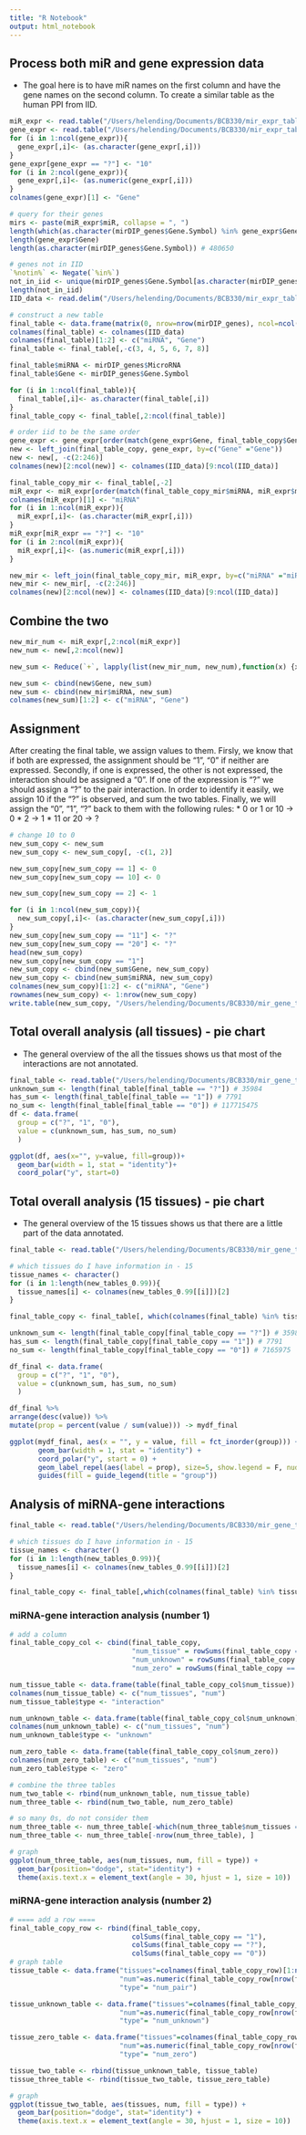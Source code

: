```yaml
---
title: "R Notebook"
output: html_notebook
---
```


## Process both miR and gene expression data
* The goal here is to have miR names on the first column and have the gene names on the second column. To create a similar table as the human PPI from IID.
```r
miR_expr <- read.table("/Users/helending/Documents/BCB330/mir_expr_table/data/combined_all_expr_tables.csv")
gene_expr <- read.table("/Users/helending/Documents/BCB330/mir_expr_table/data/gene_interaction_dup.csv")
for (i in 1:ncol(gene_expr)){
  gene_expr[,i]<- (as.character(gene_expr[,i]))
}
gene_expr[gene_expr == "?"] <- "10"
for (i in 2:ncol(gene_expr)){
  gene_expr[,i]<- (as.numeric(gene_expr[,i]))
}
colnames(gene_expr)[1] <- "Gene"

# query for their genes
mirs <- paste(miR_expr$miR, collapse = ", ")
length(which(as.character(mirDIP_genes$Gene.Symbol) %in% gene_expr$Gene)) # 472805
length(gene_expr$Gene)
length(as.character(mirDIP_genes$Gene.Symbol)) # 480650

# genes not in IID
`%notin%` <- Negate(`%in%`)
not_in_iid <- unique(mirDIP_genes$Gene.Symbol[as.character(mirDIP_genes$Gene.Symbol) %notin% gene_expr$Gene]) # 672
length(not_in_iid)
IID_data <- read.delim("/Users/helending/Documents/BCB330/mir_expr_table/data/human_annotated_PPIs.txt", header = TRUE, sep = "\t")

# construct a new table
final_table <- data.frame(matrix(0, nrow=nrow(mirDIP_genes), ncol=ncol(IID_data)))
colnames(final_table) <- colnames(IID_data)
colnames(final_table)[1:2] <- c("miRNA", "Gene")
final_table <- final_table[,-c(3, 4, 5, 6, 7, 8)]

final_table$miRNA <- mirDIP_genes$MicroRNA
final_table$Gene <- mirDIP_genes$Gene.Symbol

for (i in 1:ncol(final_table)){
  final_table[,i]<- as.character(final_table[,i])
}
final_table_copy <- final_table[,2:ncol(final_table)]

# order iid to be the same order
gene_expr <- gene_expr[order(match(gene_expr$Gene, final_table_copy$Gene)), ]
new <- left_join(final_table_copy, gene_expr, by=c("Gene" ="Gene"))
new <- new[, -c(2:246)]
colnames(new)[2:ncol(new)] <- colnames(IID_data)[9:ncol(IID_data)]

final_table_copy_mir <- final_table[,-2]
miR_expr <- miR_expr[order(match(final_table_copy_mir$miRNA, miR_expr$miR)), ]
colnames(miR_expr)[1] <- "miRNA"
for (i in 1:ncol(miR_expr)){
  miR_expr[,i]<- (as.character(miR_expr[,i]))
}
miR_expr[miR_expr == "?"] <- "10"
for (i in 2:ncol(miR_expr)){
  miR_expr[,i]<- (as.numeric(miR_expr[,i]))
}

new_mir <- left_join(final_table_copy_mir, miR_expr, by=c("miRNA" ="miRNA"))
new_mir <- new_mir[, -c(2:246)]
colnames(new)[2:ncol(new)] <- colnames(IID_data)[9:ncol(IID_data)]
```


## Combine the two
```r
new_mir_num <- miR_expr[,2:ncol(miR_expr)]
new_num <- new[,2:ncol(new)]

new_sum <- Reduce(`+`, lapply(list(new_mir_num, new_num),function(x) {x[is.na(x)] <-0;x}))

new_sum <- cbind(new$Gene, new_sum)
new_sum <- cbind(new_mir$miRNA, new_sum)
colnames(new_sum)[1:2] <- c("miRNA", "Gene")
```

## Assignment
After creating the final table, we assign values to them. Firsly, we know that if both are expressed, the assignment should be "1", "0" if neither are expressed. Secondly, if one is expressed, the other is not expressed, the interaction should be assigned a "0". If one of the expression is "?" we should assign a "?" to the pair interaction. In order to identify it easily, we assign 10 if the "?" is observed, and sum the two tables. Finally, we will assign the "0", "1", "?" back to them with the following rules: 
* 0 or 1 or 10 -> 0
* 2 -> 1
* 11 or 20 -> ?
```r
# change 10 to 0
new_sum_copy <- new_sum
new_sum_copy <- new_sum_copy[, -c(1, 2)]

new_sum_copy[new_sum_copy == 1] <- 0
new_sum_copy[new_sum_copy == 10] <- 0

new_sum_copy[new_sum_copy == 2] <- 1

for (i in 1:ncol(new_sum_copy)){
  new_sum_copy[,i]<- (as.character(new_sum_copy[,i]))
}
new_sum_copy[new_sum_copy == "11"] <- "?"
new_sum_copy[new_sum_copy == "20"] <- "?"
head(new_sum_copy)
new_sum_copy[new_sum_copy == "1"]
new_sum_copy <- cbind(new_sum$Gene, new_sum_copy)
new_sum_copy <- cbind(new_sum$miRNA, new_sum_copy)
colnames(new_sum_copy)[1:2] <- c("miRNA", "Gene")
rownames(new_sum_copy) <- 1:nrow(new_sum_copy)
write.table(new_sum_copy, "/Users/helending/Documents/BCB330/mir_gene_table/final_table.csv")
```

## Total overall analysis (all tissues) - pie chart
* The general overview of the all the tissues shows us that most of the interactions are not annotated.
```r
final_table <- read.table("/Users/helending/Documents/BCB330/mir_gene_table/final_table.csv", stringsAsFactors = FALSE)
unknown_sum <- length(final_table[final_table == "?"]) # 35984
has_sum <- length(final_table[final_table == "1"]) # 7791
no_sum <- length(final_table[final_table == "0"]) # 117715475
df <- data.frame(
  group = c("?", "1", "0"),
  value = c(unknown_sum, has_sum, no_sum)
  )

ggplot(df, aes(x="", y=value, fill=group))+ 
  geom_bar(width = 1, stat = "identity")+
  coord_polar("y", start=0)
```

## Total overall analysis (15 tissues) - pie chart
* The general overview of the 15 tissues shows us that there are a little part of the data annotated.
```r
final_table <- read.table("/Users/helending/Documents/BCB330/mir_gene_table/final_table.csv", stringsAsFactors = FALSE)

# which tissues do I have information in - 15
tissue_names <- character()
for (i in 1:length(new_tables_0.99)){
  tissue_names[i] <- colnames(new_tables_0.99[[i]])[2]
}

final_table_copy <- final_table[, which(colnames(final_table) %in% tissue_names)]

unknown_sum <- length(final_table_copy[final_table_copy == "?"]) # 35984
has_sum <- length(final_table_copy[final_table_copy == "1"]) # 7791
no_sum <- length(final_table_copy[final_table_copy == "0"]) # 7165975

df_final <- data.frame(
  group = c("?", "1", "0"),
  value = c(unknown_sum, has_sum, no_sum)
  )

df_final %>%
arrange(desc(value)) %>%
mutate(prop = percent(value / sum(value))) -> mydf_final

ggplot(mydf_final, aes(x = "", y = value, fill = fct_inorder(group))) +
       geom_bar(width = 1, stat = "identity") +
       coord_polar("y", start = 0) +
       geom_label_repel(aes(label = prop), size=5, show.legend = F, nudge_x = 1) +
       guides(fill = guide_legend(title = "group"))
```



## Analysis of miRNA-gene interactions
```r
final_table <- read.table("/Users/helending/Documents/BCB330/mir_gene_table/final_table.csv", stringsAsFactors = FALSE)

# which tissues do I have information in - 15
tissue_names <- character()
for (i in 1:length(new_tables_0.99)){
  tissue_names[i] <- colnames(new_tables_0.99[[i]])[2]
}

final_table_copy <- final_table[,which(colnames(final_table) %in% tissue_names)]
```

### miRNA-gene interaction analysis (number 1)
```r
# add a column
final_table_copy_col <- cbind(final_table_copy, 
                              "num_tissue" = rowSums(final_table_copy == "1"), 
                              "num_unknown" = rowSums(final_table_copy == "?"), 
                              "num_zero" = rowSums(final_table_copy == "0"))

num_tissue_table <- data.frame(table(final_table_copy_col$num_tissue))
colnames(num_tissue_table) <- c("num_tissues", "num")
num_tissue_table$type <- "interaction"

num_unknown_table <- data.frame(table(final_table_copy_col$num_unknown))
colnames(num_unknown_table) <- c("num_tissues", "num")
num_unknown_table$type <- "unknown"

num_zero_table <- data.frame(table(final_table_copy_col$num_zero))
colnames(num_zero_table) <- c("num_tissues", "num")
num_zero_table$type <- "zero"

# combine the three tables
num_two_table <- rbind(num_unknown_table, num_tissue_table)
num_three_table <- rbind(num_two_table, num_zero_table)

# so many 0s, do not consider them
num_three_table <- num_three_table[-which(num_three_table$num_tissues == 0), ]
num_three_table <- num_three_table[-nrow(num_three_table), ]

# graph
ggplot(num_three_table, aes(num_tissues, num, fill = type)) + 
  geom_bar(position="dodge", stat="identity") + 
  theme(axis.text.x = element_text(angle = 30, hjust = 1, size = 10))
```

### miRNA-gene interaction analysis (number 2)
```r
# ==== add a row ====
final_table_copy_row <- rbind(final_table_copy, 
                              colSums(final_table_copy == "1"), 
                              colSums(final_table_copy == "?"), 
                              colSums(final_table_copy == "0"))
# graph table
tissue_table <- data.frame("tissues"=colnames(final_table_copy_row)[1:ncol(final_table_copy_row)],
                           "num"=as.numeric(final_table_copy_row[nrow(final_table_copy_row)-2,]), 
                           "type"= "num_pair")

tissue_unknown_table <- data.frame("tissues"=colnames(final_table_copy_row)[1:ncol(final_table_copy_row)],
                           "num"=as.numeric(final_table_copy_row[nrow(final_table_copy_row)-1,]), 
                           "type"= "num_unknown")

tissue_zero_table <- data.frame("tissues"=colnames(final_table_copy_row)[1:ncol(final_table_copy_row)],
                           "num"=as.numeric(final_table_copy_row[nrow(final_table_copy_row), ]), 
                           "type"= "num_zero")

tissue_two_table <- rbind(tissue_unknown_table, tissue_table)
tissue_three_table <- rbind(tissue_two_table, tissue_zero_table)

# graph
ggplot(tissue_two_table, aes(tissues, num, fill = type)) + 
  geom_bar(position="dodge", stat="identity") + 
  theme(axis.text.x = element_text(angle = 30, hjust = 1, size = 10))
```
